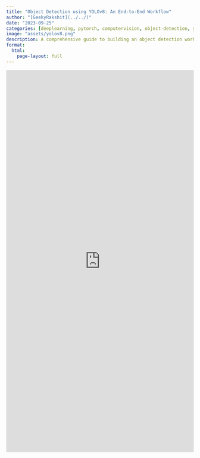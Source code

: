 ```yaml
---
title: "Object Detection using YOLOv8: An End-to-End Workflow"
author: "[GeekyRakshit](../../)"
date: "2023-09-25"
categories: [deeplearning, pytorch, computervision, object-detection, yolo]
image: "assets/yolov8.png"
description: A comprehensive guide to building an object detection workflow using Ultralytics YOLOv8  and Weights & Biases.
format: 
  html:
    page-layout: full
---
```


<iframe src="https://wandb.ai/reviewco/object-detection-bdd/reports/Object-Detection-using-YOLOv8-An-End-to-End-Workflow--Vmlldzo1NTAyMDQ1" style="border:none;height:1024px;width:100%"></iframe>